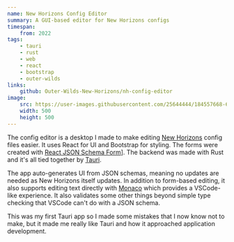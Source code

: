 ```yaml
---
name: New Horizons Config Editor
summary: A GUI-based editor for New Horizons configs
timespan:
    from: 2022
tags:
    - tauri
    - rust
    - web
    - react
    - bootstrap
    - outer-wilds
links:
    github: Outer-Wilds-New-Horizons/nh-config-editor
image:
    src: https://user-images.githubusercontent.com/25644444/184557668-6710d0ab-bcc2-410e-af72-8877270bc5c8.png
    width: 500
    height: 500
---
```



The config editor is a desktop I made to make editing
[New Horizons](https://nh.outerwildsmods.com) config files easier.
It uses React for UI and Bootstrap for styling.
The forms were created
with [React JSON Schema Form](https://github.com/rjsf-team/react-jsonschema-form)].
The backend was made with Rust and it's all tied together by [Tauri](https://tauri.app).

The app auto-generates UI from JSON schemas,
meaning no updates are needed as New Horizons itself updates.
In addition to form-based editing, it also supports editing text directly with
[Monaco](https://microsoft.github.io/monaco-editor/) which provides a VSCode-like
experience. It also validates some other things beyond simple type checking that
VSCode can't do with a JSON schema.

This was my first Tauri app so I made some mistakes that I now know not to make,
but it made me really like Tauri and how it approached application development.

